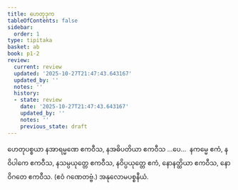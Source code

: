 ```yaml
---
title: ဟေတုဒုက
tableOfContents: false
sidebar:
  order: 1
type: tipitaka
basket: ab
book: p1-2
review:
  current: review
  updated: '2025-10-27T21:47:43.643167'
  updated_by: ''
  notes: ''
  history:
  - state: review
    date: '2025-10-27T21:47:43.643167'
    updated_by: ''
    notes: ''
    previous_state: draft
---
```



<ReviewStatus review={frontmatter.review} showDetails={true} />

<HypothesisAnnotation frontmatter={frontmatter} />

<DynamicBreadcrumb />

<Division number="27" book="p1-2" e="ch" v="37" p="476">

<Paragraph number="2996" book="p1-2">
ဟေတုပစ္စယာ နအာရမ္မဏေ ဧကဝီသ, နအဓိပတိယာ ဧကဝီသ …ပေ…  နကမ္မေ ဧကံ, နဝိပါကေ ဧကဝီသ, နသမ္ပယုတ္တေ ဧကဝီသ, နဝိပ္ပယုတ္တေ ဧကံ, နောနတ္ထိယာ ဧကဝီသ, နောဝိဂတေ ဧကဝီသ. (ဧဝံ ဂဏေတဗ္ဗံ.)

</Paragraph>
</Division>

<Paragraph number="2997" type="center" book="p1-2">
အနုလောမပစ္စနီယံ.
</Paragraph>
